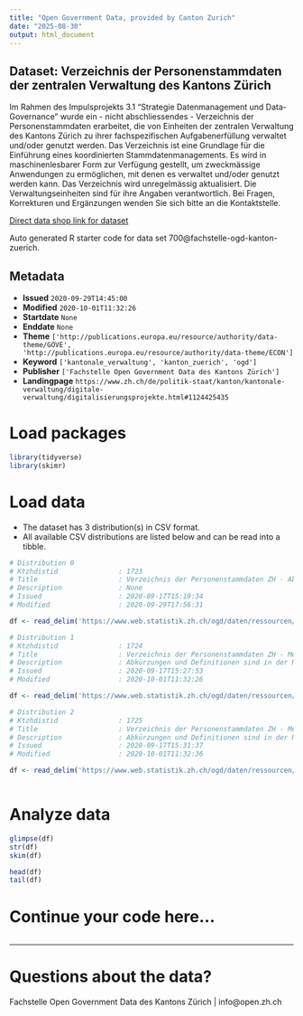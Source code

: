 ```yaml
---
title: "Open Government Data, provided by Canton Zurich"
date: "2025-08-30"
output: html_document
---
```


## Dataset: Verzeichnis der Personenstammdaten der zentralen Verwaltung des Kantons Zürich

Im Rahmen des Impulsprojekts 3.1 "Strategie Datenmanagement und Data-Governance" wurde ein - nicht abschliessendes - Verzeichnis der Personenstammdaten erarbeitet, die von Einheiten der zentralen Verwaltung des Kantons Zürich zu ihrer fachspezifischen Aufgabenerfüllung verwaltet und/oder genutzt werden. Das Verzeichnis ist eine Grundlage für die Einführung eines koordinierten Stammdatenmanagements. Es wird in maschinenlesbarer Form zur Verfügung gestellt, um zweckmässige Anwendungen zu ermöglichen, mit denen es verwaltet und/oder genutzt werden kann. Das Verzeichnis wird unregelmässig aktualisiert. Die Verwaltungseinheiten sind für ihre Angaben verantwortlich. Bei Fragen, Korrekturen und Ergänzungen wenden Sie sich bitte an die Kontaktstelle.

[Direct data shop link for dataset](https://www.zh.ch/de/politik-staat/statistik-daten/datenkatalog.html#/datasets/700@fachstelle-ogd-kanton-zuerich)

Auto generated R starter code for data set 700@fachstelle-ogd-kanton-zuerich.

## Metadata

- **Issued** `2020-09-29T14:45:00`
- **Modified** `2020-10-01T11:32:26`
- **Startdate** `None`
- **Enddate** `None`
- **Theme** `['http://publications.europa.eu/resource/authority/data-theme/GOVE', 'http://publications.europa.eu/resource/authority/data-theme/ECON']`
- **Keyword** `['kantonale_verwaltung', 'kanton_zuerich', 'ogd']`
- **Publisher** `['Fachstelle Open Government Data des Kantons Zürich']`
- **Landingpage** `https://www.zh.ch/de/politik-staat/kanton/kantonale-verwaltung/digitale-verwaltung/digitalisierungsprojekte.html#1124425435`


# Load packages

```r

library(tidyverse)
library(skimr)

```

# Load data

-   The dataset has 3 distribution(s) in CSV format.
-   All available CSV distributions are listed below and can be read into a tibble.

```r

# Distribution 0
# Ktzhdistid               : 1723
# Title                    : Verzeichnis der Personenstammdaten ZH - Abkürzungen und Definitionen
# Description              : None
# Issued                   : 2020-09-17T15:19:34
# Modified                 : 2020-09-29T17:56:31

df <- read_delim('https://www.web.statistik.zh.ch/ogd/daten/ressourcen/KTZH_00000700_00001723.csv')

# Distribution 1
# Ktzhdistid               : 1724
# Title                    : Verzeichnis der Personenstammdaten ZH - Merkmale zu Registern und Systemen
# Description              : Abkürzungen und Definitionen sind in der Ressource "Verzeichnis der Personenstammdaten ZH - Abkürzungen und Definitionen" erklärt.
# Issued                   : 2020-09-17T15:27:53
# Modified                 : 2020-10-01T11:32:26

df <- read_delim('https://www.web.statistik.zh.ch/ogd/daten/ressourcen/KTZH_00000700_00001724.csv')

# Distribution 2
# Ktzhdistid               : 1725
# Title                    : Verzeichnis der Personenstammdaten ZH - Merkmale zu Verwaltungseinheiten
# Description              : Abkürzungen und Definitionen sind in der Ressource "Verzeichnis der Personenstammdaten ZH - Abkürzungen und Definitionen" erklärt.
# Issued                   : 2020-09-17T15:31:37
# Modified                 : 2020-10-01T11:32:36

df <- read_delim('https://www.web.statistik.zh.ch/ogd/daten/ressourcen/KTZH_00000700_00001725.csv')



```

# Analyze data

```r

glimpse(df)
str(df)
skim(df)

head(df)
tail(df)

```

# Continue your code here...

```r

```

------------------------------------------------------------------------

# Questions about the data?

Fachstelle Open Government Data des Kantons Zürich | info@open.zh.ch
